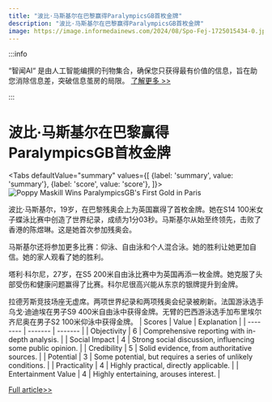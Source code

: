 ```yaml
---
title: "波比·马斯基尔在巴黎赢得ParalympicsGB首枚金牌"
description: "波比·马斯基尔在巴黎赢得ParalympicsGB首枚金牌"
image: https://image.informedainews.com/2024/08/Spo-Fej-1725015434-0.jpg
---
```



:::info

“智闻AI“ 是由人工智能编撰的刊物集合，确保您只获得最有价值的信息，旨在助您消除信息差，突破信息茧房的局限。  [了解更多 >>](/)

:::

# 波比·马斯基尔在巴黎赢得ParalympicsGB首枚金牌


<Tabs
	defaultValue="summary"
	values={[
	{label: 'summary', value: 'summary'},
	{label: 'score', value: 'score'},
]}>
<TabItem value="summary">
<img
  src="https://image.informedainews.com/2024/08/Spo-Fej-1725015434-0.jpg"
  alt="Poppy Maskill Wins ParalympicsGB's First Gold in Paris"
/>



波比·马斯基尔，19岁，在巴黎残奥会上为英国赢得了首枚金牌。她在S14 100米女子蝶泳比赛中创造了世界纪录，成绩为1分03秒。马斯基尔从始至终领先，击败了香港的陈煜琳。这是她首次参加残奥会。

马斯基尔还将参加更多比赛：仰泳、自由泳和个人混合泳。她的胜利让她更加自信。她的家人观看了她的胜利。

塔利·科尔尼，27岁，在S5 200米自由泳比赛中为英国再添一枚金牌。她克服了头部受伤和健康问题赢得了比赛。科尔尼很高兴能从东京的银牌提升到金牌。

拉德芳斯竞技场座无虚席。两项世界纪录和两项残奥会纪录被刷新。法国游泳选手乌戈·迪迪埃在男子S9 400米自由泳中获得金牌。无臂的巴西游泳选手加布里埃尔齐尼奥在男子S2 100米仰泳中获得金牌。
</TabItem>
<TabItem value="score">
	| Scores     | Value   | Explanation |
	| -------- | ------- | ------- |
	| Objectivity  | 6    | Comprehensive reporting with in-depth analysis.    |
	| Social Impact | 4     | Strong social discussion, influencing some public opinion.    |
	| Credibility    | 5    | Solid evidence, from authoritative sources.    |
	| Potential    | 3    | Some potential, but requires a series of unlikely conditions.    |
	| Practicality    | 4    | Highly practical, directly applicable.    |
	| Entertainment Value    | 4    | Highly entertaining, arouses interest.    |
</TabItem>
</Tabs>

[Full article>>](https://www.theguardian.com/sport/article/2024/aug/29/poppy-maskill-paralympicsgb-swimming-world-record)
